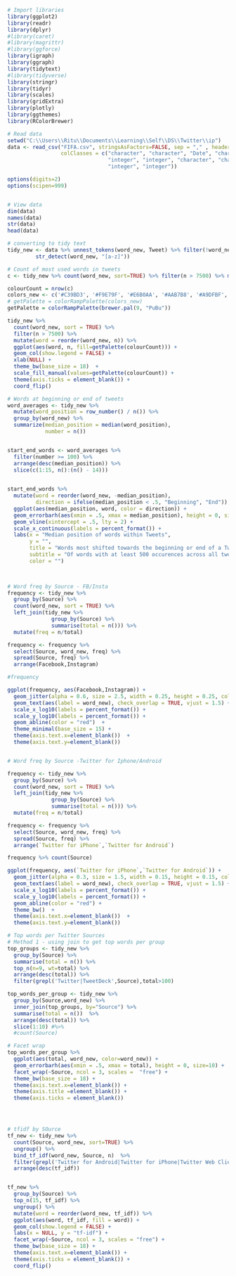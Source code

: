 
```{r}
# Import libraries
library(ggplot2)
library(readr)
library(dplyr)
#library(caret)
#library(magrittr)
#library(ggforce)
library(igraph)
library(ggraph)
library(tidytext)
#library(tidyverse)
library(stringr)
library(tidyr)
library(scales)
library(gridExtra)
library(plotly)
library(ggthemes)
library(RColorBrewer)
```


```{r}
# Read data
setwd("C:\\Users\\Ritu\\Documents\\Learning\\Self\\DS\\Twitter\\ip")
data <- read_csv("FIFA.csv", stringsAsFactors=FALSE, sep = "," , header = TRUE,
                 colClasses = c("character", "character", "Date", "character", "integer", "character", "character", 
                                "integer", "integer", "character", "character", "character", "character", "character",
                                "integer", "integer"))

```


```{r}

options(digits=2)
options(scipen=999)


# View data
dim(data)
names(data)
str(data)
head(data)
```


```{r}
# converting to tidy text
tidy_new <- data %>% unnest_tokens(word_new, Tweet) %>% filter(!word_new %in% stop_words$word,
         str_detect(word_new, "[a-z]"))


```



```{r}
# Count of most used words in tweets
c <- tidy_new %>% count(word_new, sort=TRUE) %>% filter(n > 7500) %>% mutate(word = reorder(word_new, n))

colourCount = nrow(c)
colors_new <- c('#C39BD3', '#F9E79F', '#E6B0AA', '#AAB7B8', '#A9DFBF', '#BA4A00', '#7FB3D5')
# getPalette = colorRampPalette(colors_new)
getPalette = colorRampPalette(brewer.pal(9, "PuBu"))

tidy_new %>%
  count(word_new, sort = TRUE) %>%
  filter(n > 7500) %>%
  mutate(word = reorder(word_new, n)) %>%
  ggplot(aes(word, n, fill=getPalette(colourCount))) +
  geom_col(show.legend = FALSE) +
  xlab(NULL) +
  theme_bw(base_size = 18)  +
  scale_fill_manual(values=getPalette(colourCount)) +
  theme(axis.ticks = element_blank()) + 
  coord_flip()
```


```{r}
# Words at beginning or end of tweets
word_averages <- tidy_new %>%
  mutate(word_position = row_number() / n()) %>%
  group_by(word_new) %>%
  summarize(median_position = median(word_position),
            number = n())


start_end_words <- word_averages %>%
  filter(number >= 100) %>%
  arrange(desc(median_position)) %>%
  slice(c(1:15, n():(n() - 14)))

    
start_end_words %>%
  mutate(word = reorder(word_new, -median_position),
         direction = ifelse(median_position < .5, "Beginning", "End")) %>%
  ggplot(aes(median_position, word, color = direction)) +
  geom_errorbarh(aes(xmin = .5, xmax = median_position), height = 0, size=4) +
  geom_vline(xintercept = .5, lty = 2) +
  scale_x_continuous(labels = percent_format()) +
  labs(x = "Median position of words within Tweets",
       y = "",
       title = "Words most shifted towards the beginning or end of a Tweet",
       subtitle = "Of words with at least 500 occurences across all tweets",
       color = "")

    
```


```{r}
# Word freq by Source - FB/Insta
frequency <- tidy_new %>% 
  group_by(Source) %>% 
  count(word_new, sort = TRUE) %>% 
  left_join(tidy_new %>% 
              group_by(Source) %>% 
              summarise(total = n())) %>%
  mutate(freq = n/total)

frequency <- frequency %>% 
  select(Source, word_new, freq) %>% 
  spread(Source, freq) %>%
  arrange(Facebook,Instagram)

#frequency

ggplot(frequency, aes(Facebook,Instagram)) +
  geom_jitter(alpha = 0.6, size = 2.5, width = 0.25, height = 0.25, color="violetred3") +
  geom_text(aes(label = word_new), check_overlap = TRUE, vjust = 1.5) +
  scale_x_log10(labels = percent_format()) +
  scale_y_log10(labels = percent_format()) +
  geom_abline(color = "red")  + 
  theme_minimal(base_size = 15) + 
  theme(axis.text.x=element_blank())  +
  theme(axis.text.y=element_blank())



```


```{r}
# Word freq by Source -Twitter for Iphone/Android

frequency <- tidy_new %>% 
  group_by(Source) %>% 
  count(word_new, sort = TRUE) %>% 
  left_join(tidy_new %>% 
              group_by(Source) %>% 
              summarise(total = n())) %>%
  mutate(freq = n/total)

frequency <- frequency %>% 
  select(Source, word_new, freq) %>% 
  spread(Source, freq) %>%
  arrange(`Twitter for iPhone`,`Twitter for Android`)

frequency %>% count(Source)

ggplot(frequency, aes(`Twitter for iPhone`,`Twitter for Android`)) +
  geom_jitter(alpha = 0.3, size = 1.5, width = 0.15, height = 0.15, color="turquoise3") +
  geom_text(aes(label = word_new), check_overlap = TRUE, vjust = 1.5) +
  scale_x_log10(labels = percent_format()) +
  scale_y_log10(labels = percent_format()) +
  geom_abline(color = "red") + 
  theme_bw()  +
  theme(axis.text.x=element_blank())  +
  theme(axis.text.y=element_blank())


```


```{r}
# Top words per Twitter Sources 
# Method 1 - using join to get top words per group
top_groups <- tidy_new %>% 
  group_by(Source) %>%  
  summarise(total = n()) %>%
  top_n(n=9, wt=total) %>%
  arrange(desc(total)) %>%
  filter(grepl('Twitter|TweetDeck',Source),total>100)  

top_words_per_group <- tidy_new %>% 
  group_by(Source,word_new) %>% 
  inner_join(top_groups, by="Source") %>% 
  summarise(total = n())  %>%
  arrange(desc(total)) %>%
  slice(1:10) #%>%
  #count(Source)

# Facet wrap
top_words_per_group %>%
  ggplot(aes(total, word_new, color=word_new)) +
  geom_errorbarh(aes(xmin = .5, xmax = total), height = 0, size=10) +
  facet_wrap(~Source, ncol = 3, scales =  "free") +
  theme_bw(base_size = 18) + 
  theme(axis.text.x=element_blank()) + 
  theme(axis.title =element_blank()) + 
  theme(axis.ticks = element_blank())





```


```{r}
# tfidf by SOurce 
tf_new <- tidy_new %>%
  count(Source, word_new, sort=TRUE) %>%
  ungroup() %>%
  bind_tf_idf(word_new, Source, n)  %>%
  filter(grepl('Twitter for Android|Twitter for iPhone|Twitter Web Client$|Twitter Lite|TweetDeck|Twitter for iPad',Source))  %>%
  arrange(desc(tf_idf)) 


tf_new %>% 
  group_by(Source) %>% 
  top_n(15, tf_idf) %>% 
  ungroup() %>%
  mutate(word = reorder(word_new, tf_idf)) %>%
  ggplot(aes(word, tf_idf, fill = word)) +
  geom_col(show.legend = FALSE) +
  labs(x = NULL, y = "tf-idf") +
  facet_wrap(~Source, ncol = 3, scales = "free") +
  theme_bw(base_size = 18) + 
  theme(axis.text.x=element_blank()) + 
  theme(axis.ticks = element_blank()) + 
  coord_flip()

```































